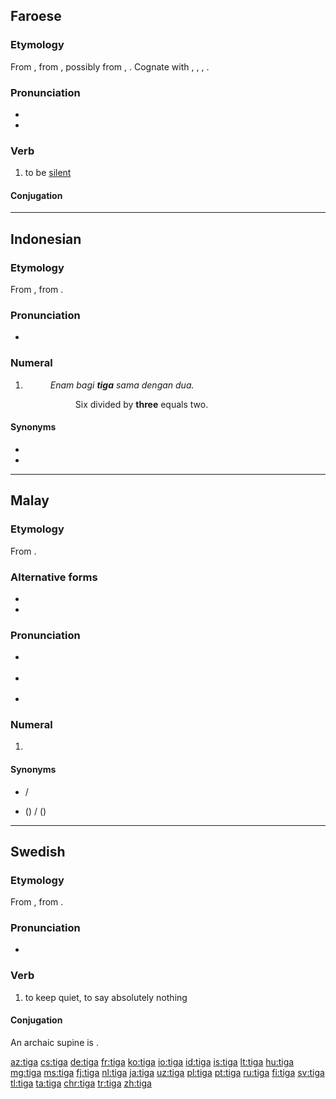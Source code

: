 ==Faroese==

===Etymology===
From {{etyl|non|fo}} {{m|non|þegja}}, from {{etyl|gem-pro|fo}} {{m|gem-pro|*þagjaną}}, possibly from {{etyl|ine-pro|fo}} {{m|ine-pro|*tak-}}, {{m|ine-pro|*tHk-}}. Cognate with {{etyl|da|-}} {{m|da|tie}}, {{etyl|got|-}} {{m|got|𐌸𐌰𐌷𐌰𐌽}}, {{etyl|goh|-}} {{m|goh|dagēn}}, {{etyl|la|-}} {{m|la|taceō}}.

===Pronunciation===
* {{IPA|/ˈtʰiːja/|lang=fo}}
* {{rhymes|iːja|lang=fo}}

===Verb===
{{fo-verb|tagdi|tagt}}

# to be [[silent]]

====Conjugation====
{{fo-conj-tiga}}

----

==Indonesian==
{{cardinalbox|id|2|3|4|dua|empat}}

===Etymology===
From {{etyl|ms|id}} {{m|ms|tiga}}, from {{etyl|poz-mly-pro|id}} {{m|poz-mly-pro|*tiga}}.

===Pronunciation===
* {{audio|Id-tiga.ogg|audio|lang=id}}

===Numeral===
{{head|id|numeral}}

# {{context|cardinal|lang=id}} {{l|en|three}}
#: ''Enam bagi '''tiga''' sama dengan dua.''
#:: Six divided by '''three''' equals two.

====Synonyms====
* {{l|id|telu}}
* {{l|id|tri}}

----

==Malay==
{{cardinalbox|ms|2|3|4|dua|empat}}

===Etymology===
From {{etyl|poz-mly-pro|ms}} {{m|poz-mly-pro|*tiga}}.

===Alternative forms===
* {{l|ms|tigă}}
* {{l|ms|تيݢ|sc=Arab}}

===Pronunciation===
* {{a|Johor-Selangor}} {{IPA|/tiɡə/|lang=ms}}
* {{a|Riau-Lingga}} {{IPA|/tiɡa/|lang=ms}}
* {{rhymes|igə|gə|ə|lang=ms}}

===Numeral===
{{head|ms|numeral|Jawi spelling|تيݢ}}

# {{context|cardinal|lang=ms}} {{l|en|three}}

====Synonyms====
* {{l|ms|telu}} / {{l|ms|تلو|sc=Arab}}
* {{l|ms|tri}} ({{l|ms|tri-}}) / {{l|ms|تري|sc=Arab}} ({{l|ms|تري-|sc=Arab}})

----

==Swedish==

===Etymology===
From {{etyl|non|sv}} {{m|non|þegja}}, from {{etyl|gem-pro|sv}} {{m|gem-pro|*þagjaną}}.

===Pronunciation===
* {{audio|Sv-tiga.ogg|audio|lang=sv}}

===Verb===
{{sv-verb}}

# to keep quiet, to say absolutely nothing

====Conjugation====
An archaic supine is {{l|sv|tegat}}.
{{sv-conj-st|class=1|tig|teg|tig|nopp=1}}

[[az:tiga]]
[[cs:tiga]]
[[de:tiga]]
[[fr:tiga]]
[[ko:tiga]]
[[io:tiga]]
[[id:tiga]]
[[is:tiga]]
[[lt:tiga]]
[[hu:tiga]]
[[mg:tiga]]
[[ms:tiga]]
[[fj:tiga]]
[[nl:tiga]]
[[ja:tiga]]
[[uz:tiga]]
[[pl:tiga]]
[[pt:tiga]]
[[ru:tiga]]
[[fi:tiga]]
[[sv:tiga]]
[[tl:tiga]]
[[ta:tiga]]
[[chr:tiga]]
[[tr:tiga]]
[[zh:tiga]]